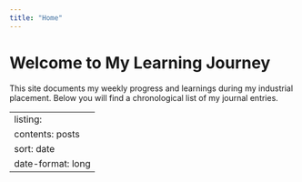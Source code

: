```yaml
---
title: "Home"
---
```


# Welcome to My Learning Journey

This site documents my weekly progress and learnings during my industrial placement. Below you will find a chronological list of my journal entries.

---
listing:
    contents: posts
    sort: date
    date-format: long
---